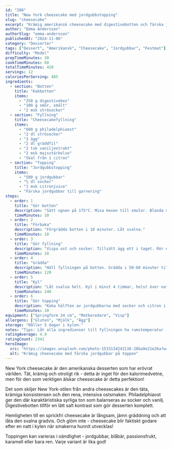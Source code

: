 ```yaml
---
id: "206"
title: "New York cheesecake med jordgubbstopping"
slug: "cheesecake"
excerpt: "Krämig amerikansk cheesecake med digestivebotten och färska jordgubbar. Oemotståndlig dessert!"
author: "Emma Andersson"
authorSlug: "emma-andersson"
publishedAt: "2024-11-06"
category: "Desserter"
tags: ["Dessert", "Amerikansk", "Cheesecake", "Jordgubbar", "Festmat"]
difficulty: "Medel"
prepTimeMinutes: 30
cookTimeMinutes: 60
totalTimeMinutes: 420
servings: 12
caloriesPerServing: 485
ingredients:
  - section: "Botten"
    title: "Kakbotten"
    items:
      - "250 g digestivekex"
      - "100 g smör, smält"
      - "2 msk strösocker"
  - section: "Fyllning"
    title: "Cheesecakefyllning"
    items:
      - "600 g philadelphiaost"
      - "2 dl strösocker"
      - "3 ägg"
      - "2 dl gräddfil"
      - "2 tsk vaniljextrakt"
      - "2 msk majsstärkelse"
      - "Skal från 1 citron"
  - section: "Topping"
    title: "Jordgubbstopping"
    items:
      - "500 g jordgubbar"
      - "½ dl socker"
      - "1 msk citronjuice"
      - "Färska jordgubbar till garnering"
steps:
  - order: 1
    title: "Gör botten"
    description: "Sätt ugnen på 175°C. Mixa kexen till smulor. Blanda med smält smör och socker. Tryck fast i botten av en springform (24 cm)."
    timeMinutes: 10
  - order: 2
    title: "Förbaka"
    description: "Förgrädda botten i 10 minuter. Låt svalna."
    timeMinutes: 10
  - order: 3
    title: "Gör fyllning"
    description: "Vispa ost och socker. Tillsätt ägg ett i taget. Rör ner gräddfil, vanilj, majsstärkelse och citronskal. Blanda till jämn smet."
    timeMinutes: 10
  - order: 4
    title: "Grädda"
    description: "Häll fyllningen på botten. Grädda i 50-60 minuter tills kanterna fasta men mitten gubbar lätt. Släck ugnen och låt kakan stå i ugnen med dörren på glänt i 1 timme."
    timeMinutes: 120
  - order: 5
    title: "Kyl"
    description: "Låt svalna helt. Kyl i minst 4 timmar, helst över natten."
    timeMinutes: 240
  - order: 6
    title: "Gör topping"
    description: "Koka hälften av jordgubbarna med socker och citron i 5 min. Mixa. Låt svalna. Bred på kakan. Garnera med färska jordgubbar."
    timeMinutes: 10
equipment: ["Springform 24 cm", "Matberedare", "Visp"]
allergens: ["Gluten", "Mjölk", "Ägg"]
storage: "Håller 5 dagar i kylen."
notes: "Tips: Låt alla ingredienser till fyllningen ha rumstemperatur - då blir det inga klumpar. Låt kakan svalna långsamt för att undvika sprickor. Vattenbad runt formen ger extra jämn gräddning. Går att frysa i upp till 2 månader!"
ratingAverage: 4.9
ratingCount: 2341
heroImage:
  src: "https://images.unsplash.com/photo-1533134242116-28ba9e21e26a?w=1200&q=80"
  alt: "Krämig cheesecake med färska jordgubbar på toppen"
---
```


New York cheesecake är den amerikanska desserten som har erövrat världen. Tät, krämig och otroligt rik - detta är inget för den kalorimedvetne, men för den som verkligen älskar cheesecake är detta perfektion!

Det som skiljer New York-stilen från andra cheesecakes är den täta, krämiga konsistensen och den rena, intensiva ostsmaken. Philadelphiaost ger den där karaktäristiska syrliga ton som balanseras av socker och vanilj. Digestivebotten tillför en lätt salt kontrast som gör desserten komplett.

Hemligheten till en sprickfri cheesecake är långsam, jämn gräddning och att låta den svalna gradvis. Och glöm inte - cheesecake blir faktiskt godare efter en natt i kylen när smakerna hunnit utvecklas!

Toppingen kan varieras i oändlighet - jordgubbar, blåbär, passionsfrukt, karamell eller bara ren. Varje variant är lika god!

